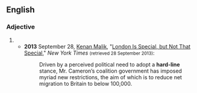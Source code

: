 {{also|hardline|hard line}}

==English==

===Adjective===
{{en-adj|head=[[hard]]-[[line]]|-}}

# {{alternative spelling of|hardline|lang=en}}
#* '''2013''' September 28, [[w:Kenan Malik|Kenan Malik]], "[http://www.nytimes.com/2013/09/29/opinion/sunday/london-is-special-but-not-that-special.html?ref=opinion London Is Special, but Not That Special]," ''New York Times'' <small>(retrieved 28 September 2013)</small>:
#*: Driven by a perceived political need to adopt a '''hard-line''' stance, Mr. Cameron’s coalition government has imposed myriad new restrictions, the aim of which is to reduce net migration to Britain to below 100,000.